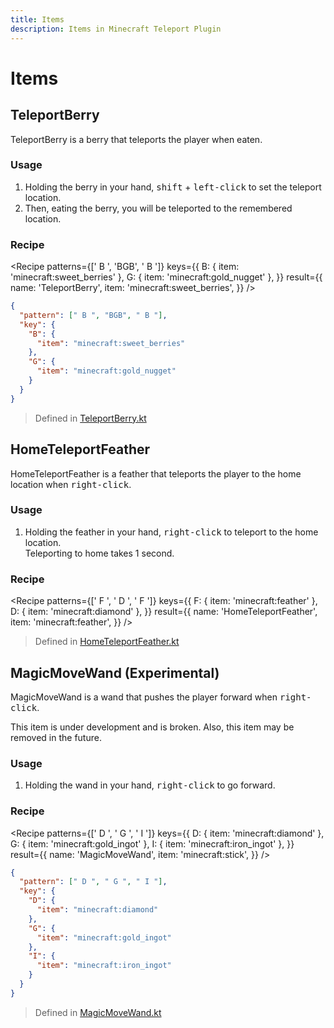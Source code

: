 ```yaml
---
title: Items
description: Items in Minecraft Teleport Plugin
---
```



# Items

## TeleportBerry

TeleportBerry is a berry that teleports the player when eaten.

### Usage

1. Holding the berry in your hand, <Kbd>shift</Kbd> + <Kbd>left-click</Kbd> to set the teleport location.
2. Then, eating the berry, you will be teleported to the remembered location.

<YouTube id="jFmXVjLM1XQ" title="TeleportBerry usage" />

### Recipe

<Recipe
  patterns={[' B ', 'BGB', ' B ']}
  keys={{
    B: { item: 'minecraft:sweet_berries' },
    G: { item: 'minecraft:gold_nugget' },
  }}
  result={{
    name: 'TeleportBerry',
    item: 'minecraft:sweet_berries',
  }}
/>

```json
{
  "pattern": [" B ", "BGB", " B "],
  "key": {
    "B": {
      "item": "minecraft:sweet_berries"
    },
    "G": {
      "item": "minecraft:gold_nugget"
    }
  }
}
```

> Defined in [TeleportBerry.kt](https://github.com/r4ai/MinecraftTeleportPlugin/blob/main/src/main/kotlin/com/github/r4ai/items/TeleportBerry.kt)

## HomeTeleportFeather

HomeTeleportFeather is a feather that teleports the player to the home location when <Kbd>right-click</Kbd>.

### Usage

1. Holding the feather in your hand, <Kbd>right-click</Kbd> to teleport to the home location.  
   Teleporting to home takes 1 second.

<YouTube id="1fxr9g9fThM" title="HomeTeleportFeather usage" />

### Recipe

<Recipe
  patterns={[' F ', ' D ', ' F ']}
  keys={{
    F: { item: 'minecraft:feather' },
    D: { item: 'minecraft:diamond' },
  }}
  result={{
    name: 'HomeTeleportFeather',
    item: 'minecraft:feather',
  }}
/>

> Defined in [HomeTeleportFeather.kt](https://github.com/r4ai/MinecraftTeleportPlugin/blob/main/src/main/kotlin/com/github/r4ai/items/HomeTeleportFeather.kt)

## MagicMoveWand (Experimental)

MagicMoveWand is a wand that pushes the player forward when <Kbd>right-click</Kbd>.

<Callout type="warning">
  This item is under development and is broken. Also, this item may be removed in the future.
</Callout>

### Usage

1. Holding the wand in your hand, <Kbd>right-click</Kbd> to go forward.

### Recipe

<Recipe
  patterns={[' D ', ' G ', ' I ']}
  keys={{
    D: { item: 'minecraft:diamond' },
    G: { item: 'minecraft:gold_ingot' },
    I: { item: 'minecraft:iron_ingot' },
  }}
  result={{
    name: 'MagicMoveWand',
    item: 'minecraft:stick',
  }}
/>

```json
{
  "pattern": [" D ", " G ", " I "],
  "key": {
    "D": {
      "item": "minecraft:diamond"
    },
    "G": {
      "item": "minecraft:gold_ingot"
    },
    "I": {
      "item": "minecraft:iron_ingot"
    }
  }
}
```

> Defined in [MagicMoveWand.kt](https://github.com/r4ai/MinecraftTeleportPlugin/blob/main/src/main/kotlin/com/github/r4ai/items/MagicMoveWand.kt)
